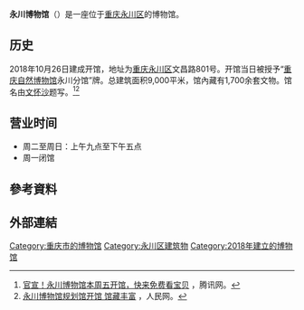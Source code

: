 '''永川博物馆'''（{{lang-en|Yongchuan Museum}}）是一座位于[[重庆|重庆]][[永川区|永川区]]的博物馆。

==历史==
2018年10月26日建成开馆，地址为[[重庆|重庆]][[永川区|永川区]]文昌路801号。开馆当日被授予“[[重庆自然博物馆|重庆自然博物馆]]永川分馆”牌。总建筑面积9,000平米，馆內藏有1,700余套文物。馆名由[[文怀沙|文怀沙]]题写。<ref>[https://new.qq.com/omn/20181025/20181025F0UOX7.html 官宣！永川博物馆本周五开馆，快来免费看宝贝] {{Wayback|url=https://new.qq.com/omn/20181025/20181025F0UOX7.html |date=20201009060741 }}，腾讯网。</ref><ref>[http://cq.people.com.cn/n2/2018/1026/c365411-32208970.html 永川博物馆规划馆开馆 馆藏丰富] {{Wayback|url=http://cq.people.com.cn/n2/2018/1026/c365411-32208970.html |date=20190110094652 }}，人民网。</ref>

== 营业时间 ==
*周二至周日：上午九点至下午五点
*周一闭馆

== 參考資料 ==
{{Reflist}}

== 外部連結 ==
{{Weibo|永川博物馆}}

[[Category:重庆市的博物馆|Category:重庆市的博物馆]]
[[Category:永川区建筑物|Category:永川区建筑物]]
[[Category:2018年建立的博物馆|Category:2018年建立的博物馆]]
